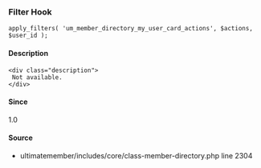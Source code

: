
### Filter Hook    
    
```
apply_filters( 'um_member_directory_my_user_card_actions', $actions, $user_id );
```

#### Description
    <div class="description">
     Not available.
    </div>

#### Since
<div class="description">
1.0
</div>

#### Source
  - <Link href="/developer/files/includes-core-class-member-directory#source-view.2304">ultimatemember/includes/core/class-member-directory.php</Link> <Link href="/developer/files/includes-core-class-member-directory#source-view.2304">line 2304</Link>


